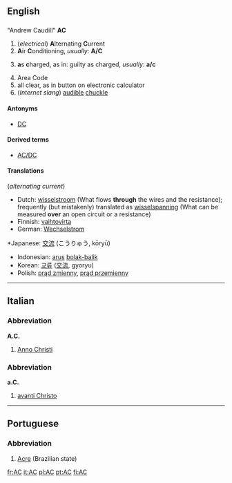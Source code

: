 ==English==

==={{initialism}}===
"Andrew Caudill"
'''AC'''
#(''electrical'') '''A'''lternating '''C'''urrent
# '''A'''ir '''C'''onditioning, ''usually'':  '''A/C'''
# {{law}} '''a'''s '''c'''harged, as in:  guilty as charged, ''usually'':  '''a/c'''
#Area Code
#all clear, as in button on electronic calculator
#(''Internet slang'') [[audible]] [[chuckle]]

====Antonyms====
*[[DC]]

====Derived terms====
*[[AC/DC]]

====Translations====
(''alternating current'')
{{top}}
*Dutch: [[wisselstroom]] (What flows '''through''' the wires and the resistance); frequently (but mistakenly) translated as [[wisselspanning]] (What can be measured '''over''' an open circuit or a resistance)
*Finnish: [[vaihtovirta]]
*German: [[Wechselstrom]] {{m}}
{{mid}}*Japanese: [[交流]] (こうりゅう, kōryū)
*Indonesian: [[arus]] [[bolak-balik]]
*Korean: [[교류]] ([[交流]], gyoryu)
*Polish: [[prąd zmienny]], [[prąd przemienny]]
{{bottom}}

----

==Italian==
===Abbreviation===
'''A.C.'''

# [[Anno Christi]]

===Abbreviation===
'''a.C.'''

# [[avanti Christo]]

----

==Portuguese==

===Abbreviation===
#[[Acre]] (Brazilian state)

[[fr:AC]]
[[it:AC]]
[[pl:AC]]
[[pt:AC]]
[[fi:AC]]